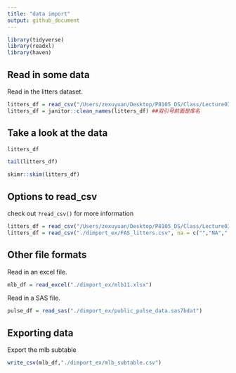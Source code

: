 ```yaml
---
title: "data import"
output: github_document
---
```


```r
library(tidyverse)
library(readxl)
library(haven)
```

## Read in some data

Read in the litters dataset.

```r
litters_df = read_csv("/Users/zexuyuan/Desktop/P8105_DS/Class/Lecture03/data_wrangling/dimport_ex/FAS_litters.csv")
litters_df = janitor::clean_names(litters_df) ##双引号前面是库名
```

## Take a look at the data

```r
litters_df
```

```r
tail(litters_df)
```

```r
skimr::skim(litters_df)
```

## Options to read_csv

check out `?read_csv()` for more information

```r
litters_df = read_csv("/Users/zexuyuan/Desktop/P8105_DS/Class/Lecture03/data_wrangling/dimport_ex/FAS_litters.csv", skip = 10, col_names = FALSE)
litters_df = read_csv("./dimport_ex/FAS_litters.csv", na = c("","NA",".",999))
```

## Other file formats

Read in an excel file.

```r
mlb_df = read_excel("./dimport_ex/mlb11.xlsx")
```

Read in a SAS file.

```r
pulse_df = read_sas("./dimport_ex/public_pulse_data.sas7bdat")
```

## Exporting data

Export the mlb subtable

```r
write_csv(mlb_df,"./dimport_ex/mlb_subtable.csv")
```






